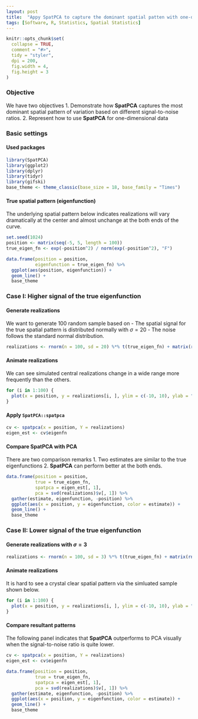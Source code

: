 ```yaml
---
layout: post
title:  "Appy SpatPCA to capture the dominant spatial patten with one-dimensional locations"
tags: [Software, R, Statistics, Spatial Statistics]
---
```


```r
knitr::opts_chunk$set(
  collapse = TRUE,
  comment = "#>",
  tidy = "styler",
  dpi = 200,
  fig.width = 4,
  fig.height = 3
)
```

### Objective
We have two objectives
1. Demonstrate how **SpatPCA** captures the most dominant spatial pattern of variation based on different signal-to-noise ratios.
2. Represent how to use **SpatPCA** for one-dimensional data

### Basic settings
#### Used packages
```r
library(SpatPCA)
library(ggplot2)
library(dplyr)
library(tidyr)
library(gifski)
base_theme <- theme_classic(base_size = 18, base_family = "Times")
```
#### True spatial pattern (eigenfunction)
The underlying spatial pattern below indicates realizations will vary dramatically at the center and almost unchange at the both ends of the curve.
```r
set.seed(1024)
position <- matrix(seq(-5, 5, length = 100))
true_eigen_fn <- exp(-position^2) / norm(exp(-position^2), "F")

data.frame(position = position,
           eigenfunction = true_eigen_fn) %>%
  ggplot(aes(position, eigenfunction)) +
  geom_line() +
  base_theme
```

### Case I: Higher signal of the true eigenfunction
#### Generate realizations 
We want to generate 100 random sample based on 
  - The spatial signal for the true spatial pattern is distributed normally with $\sigma=20$
  - The noise follows the standard normal distribution.

```r
realizations <- rnorm(n = 100, sd = 20) %*% t(true_eigen_fn) + matrix(rnorm(n = 100 * 100), 100, 100)
```

#### Animate realizations
We can see simulated central realizations change in a wide range more frequently than the others.
```r
for (i in 1:100) {
  plot(x = position, y = realizations[i, ], ylim = c(-10, 10), ylab = "realization")
}
```

#### Apply `SpatPCA::spatpca`
```r
cv <- spatpca(x = position, Y = realizations)
eigen_est <- cv$eigenfn
```
#### Compare **SpatPCA** with PCA
There are two comparison remarks 
  1. Two estimates are similar to the true eigenfunctions
  2. **SpatPCA** can perform better at the both ends.
```r
data.frame(position = position, 
           true = true_eigen_fn, 
           spatpca = eigen_est[, 1], 
           pca = svd(realizations)$v[, 1]) %>%
  gather(estimate, eigenfunction, -position) %>%
  ggplot(aes(x = position, y = eigenfunction, color = estimate)) +
  geom_line() + 
  base_theme
```

### Case II: Lower signal of the true eigenfunction
#### Generate realizations with $\sigma=3$
```r
realizations <- rnorm(n = 100, sd = 3) %*% t(true_eigen_fn) + matrix(rnorm(n = 100 * 100), 100, 100)
```

#### Animate realizations
It is hard to see a crystal clear spatial pattern via the simluated sample shown below.
```r
for (i in 1:100) {
  plot(x = position, y = realizations[i, ], ylim = c(-10, 10), ylab = "realization")
}
```

#### Compare resultant patterns
The following panel indicates that **SpatPCA** outperforms to PCA visually when the signal-to-noise ratio is quite lower.

```r
cv <- spatpca(x = position, Y = realizations)
eigen_est <- cv$eigenfn

data.frame(position = position, 
           true = true_eigen_fn, 
           spatpca = eigen_est[, 1], 
           pca = svd(realizations)$v[, 1]) %>%
  gather(estimate, eigenfunction, -position) %>%
  ggplot(aes(x = position, y = eigenfunction, color = estimate)) +
  geom_line() + 
  base_theme
```
